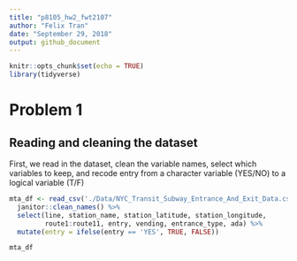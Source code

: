 ```yaml
---
title: "p8105_hw2_fwt2107"
author: "Felix Tran"
date: "September 29, 2018"
output: github_document
---
```


```r
knitr::opts_chunk$set(echo = TRUE)
library(tidyverse)
```

# Problem 1

## Reading and cleaning the dataset

First, we read in the dataset, clean the variable names, select which 
variables to keep, and recode entry from a character variable (YES/NO) to a
logical variable (T/F)
```r
mta_df <- read_csv('./Data/NYC_Transit_Subway_Entrance_And_Exit_Data.csv') %>% 
  janitor::clean_names() %>% 
  select(line, station_name, station_latitude, station_longitude, 
         route1:route11, entry, vending, entrance_type, ada) %>% 
  mutate(entry = ifelse(entry == 'YES', TRUE, FALSE))

mta_df
```

